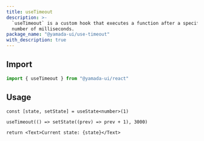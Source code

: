 ```yaml
---
title: useTimeout
description: >-
  `useTimeout` is a custom hook that executes a function after a specified
  number of milliseconds.
package_name: "@yamada-ui/use-timeout"
with_description: true
---
```


## Import

```ts
import { useTimeout } from "@yamada-ui/react"
```

## Usage

```tsx functional=true
const [state, setState] = useState<number>(1)

useTimeout(() => setState((prev) => prev + 1), 3000)

return <Text>Current state: {state}</Text>
```
